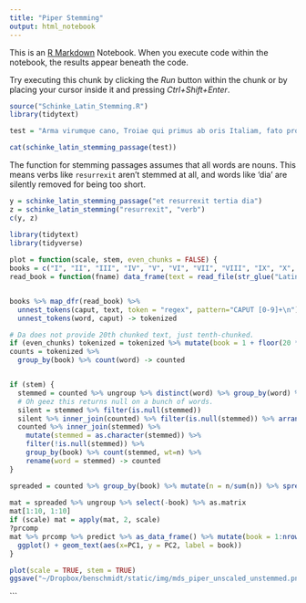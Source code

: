 ```yaml
---
title: "Piper Stemming"
output: html_notebook
---
```


This is an [R Markdown](http://rmarkdown.rstudio.com) Notebook. When you execute code within the notebook, the results appear beneath the code. 

Try executing this chunk by clicking the *Run* button within the chunk or by placing your cursor inside it and pressing *Ctrl+Shift+Enter*. 

```r
source("Schinke_Latin_Stemming.R")
library(tidytext)

test = "Arma virumque cano, Troiae qui primus ab oris Italiam, fato profugus, Laviniaque venit litora, multum ille et terris iactatus et alto vi superum saevae memorem Iunonis ob iram; multa quoque et bello passus, dum conderet urbem, inferretque deos Latio, genus unde Latinum, Albanique patres, atque altae moenia Romae."

cat(schinke_latin_stemming_passage(test))
```

The function for stemming passages assumes that all words are nouns. This means verbs like `resurrexit` aren't stemmed
at all, and words like 'dia' are silently removed for being too short.

```r
y = schinke_latin_stemming_passage("et resurrexit tertia dia")
z = schinke_latin_stemming("resurrexit", "verb")
c(y, z)
```

```r

library(tidytext)
library(tidyverse)
 
plot = function(scale, stem, even_chunks = FALSE) {
books = c("I", "II", "III", "IV", "V", "VI", "VII", "VIII", "IX", "X", "XI", "XII", "XIII")
read_book = function(fname) data_frame(text = read_file(str_glue("Latin/Liber {fname}.txt")), book = match(fname, books))


books %>% map_dfr(read_book) %>%
  unnest_tokens(caput, text, token = "regex", pattern="CAPUT [0-9]+\n") %>%
  unnest_tokens(word, caput) -> tokenized

# Da does not provide 20th chunked text, just tenth-chunked.
if (even_chunks) tokenized = tokenized %>% mutate(book = 1 + floor(20 * 1:n()/(n() + .01)))
counts = tokenized %>% 
  group_by(book) %>% count(word) -> counted


if (stem) {
  stemmed = counted %>% ungroup %>% distinct(word) %>% group_by(word) %>% do(stemmed = schinke_latin_stemming(.$word))
  # Oh geez this returns null on a bunch of words.
  silent = stemmed %>% filter(is.null(stemmed))
  silent %>% inner_join(counted) %>% filter(is.null(stemmed)) %>% arrange(-n)
  counted %>% inner_join(stemmed) %>% 
    mutate(stemmed = as.character(stemmed)) %>% 
    filter(!is.null(stemmed)) %>%
    group_by(book) %>% count(stemmed, wt=n) %>%
    rename(word = stemmed) -> counted
}

spreaded = counted %>% group_by(book) %>% mutate(n = n/sum(n)) %>% spread(word, n, fill = 0)
  
mat = spreaded %>% ungroup %>% select(-book) %>% as.matrix
mat[1:10, 1:10]
if (scale) mat = apply(mat, 2, scale)
?prcomp
mat %>% prcomp %>% predict %>% as_data_frame() %>% mutate(book = 1:nrow(mat)) %>%
  ggplot() + geom_text(aes(x=PC1, y = PC2, label = book))
}
```

```r
plot(scale = TRUE, stem = TRUE)
ggsave("~/Dropbox/benschmidt/static/img/mds_piper_unscaled_unstemmed.png")
```
```